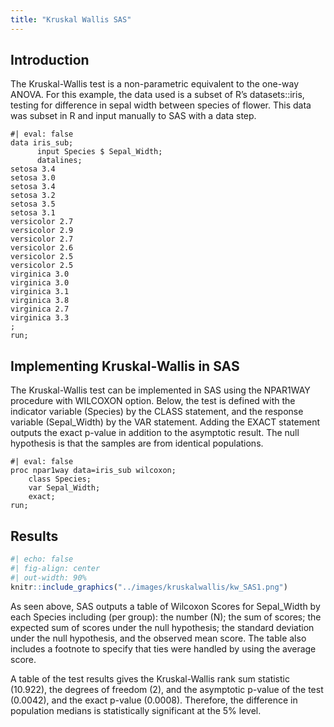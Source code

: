 ```yaml
---
title: "Kruskal Wallis SAS"
---
```


## Introduction

The Kruskal-Wallis test is a non-parametric equivalent to the one-way ANOVA. For this example, the data used is a subset of R's datasets::iris, testing for difference in sepal width between species of flower. This data was subset in R and input manually to SAS with a data step.

```sas
#| eval: false
data iris_sub;
	  input Species $ Sepal_Width;
	  datalines;
setosa 3.4
setosa 3.0
setosa 3.4
setosa 3.2
setosa 3.5
setosa 3.1
versicolor 2.7
versicolor 2.9
versicolor 2.7
versicolor 2.6
versicolor 2.5
versicolor 2.5
virginica 3.0
virginica 3.0
virginica 3.1
virginica 3.8
virginica 2.7
virginica 3.3
;
run;
```

## Implementing Kruskal-Wallis in SAS

The Kruskal-Wallis test can be implemented in SAS using the NPAR1WAY procedure with WILCOXON option. Below, the test is defined with the indicator variable (Species) by the CLASS statement, and the response variable (Sepal_Width) by the VAR statement. Adding the EXACT statement outputs the exact p-value in addition to the asymptotic result. The null hypothesis is that the samples are from identical populations.

```sas
#| eval: false
proc npar1way data=iris_sub wilcoxon;
    class Species;
    var Sepal_Width;
    exact;
run;
```

## Results

```r
#| echo: false
#| fig-align: center
#| out-width: 90%
knitr::include_graphics("../images/kruskalwallis/kw_SAS1.png")
```

As seen above, SAS outputs a table of Wilcoxon Scores for Sepal_Width by each Species including (per group): the number (N); the sum of scores; the expected sum of scores under the null hypothesis; the standard deviation under the null hypothesis, and the observed mean score. The table also includes a footnote to specify that ties were handled by using the average score.

A table of the test results gives the Kruskal-Wallis rank sum statistic (10.922), the degrees of freedom (2), and the asymptotic p-value of the test (0.0042), and the exact p-value (0.0008). Therefore, the difference in population medians is statistically significant at the 5% level.
